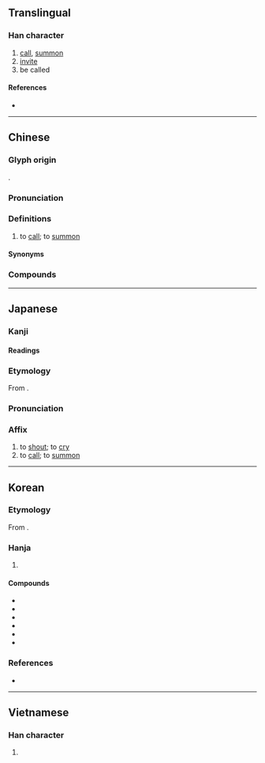 {{also|唤}}
{{character info}}
==Translingual==

===Han character===
{{Han char|rn=30|rad=口|as=09|sn=12|four=67034|canj=RNBK|ids=⿰口奐}}

# [[call]], [[summon]]
# [[invite]]
# be called

====References====
* {{Han ref|kx=0199.010|dkj=03953|dj=0420.250|hdz=10658.061|uh=559A|ud=21914|bh=B3EA|bd=46058}}

----

==Chinese==
{{zh-forms|s=唤}}

===Glyph origin===
{{Han etym}}
{{Han compound|口|奐|ls=psc|c1=s|c2=p}}.

===Pronunciation===
{{zh-pron
|m=huàn
|c=wun6
|h=pfs=
|md=huáng
|mn=ml,jj,tw:hoàn
|mn-t=huang3/huêng3
|mn-t_note=huêng3 - Chaozhou
|w=
|mc=y
|oc=y
|cat=v
}}

===Definitions===
{{zh-hanzi}}

# to [[call]]; to [[summon]]

====Synonyms====
{{zh-syn-saurus|喊叫}}

===Compounds===
{{zh-der|使喚|叫喚|召喚|呼喚|喚作|喚做|喚問|喚禮|喚禮員|喚起|喚醒|勾喚|千喚萬喚|呼張喚李|呼風喚雨|千呼萬喚|不聽使喚|傳喚|三請四喚|呼兄喚弟|喚頭|喚雨|招喚|打喚|相喚|高喚|請喚|顧喚|聲喚}}

{{zh-cat|Intermediate}}

----

==Japanese==

===Kanji===
{{ja-kanji|grade=c|rs=口09}}

====Readings====
{{ja-readings
|goon=かん
|kanon=かん
|kun=よ-ぶ
|nanori=よぶ
}}

===Etymology===
{{ja-kanjitab|かん|yomi=on}}
From {{der|ja|ltc|sort=かん|-}} {{ltc-l|喚}}.

===Pronunciation===
{{ja-pron|かん|y=on}}

===Affix===
{{ja-pos|affix|かん|hhira=くわん}}

# to [[shout]]; to [[cry]]
# to [[call]]; to [[summon]]

----

==Korean==

===Etymology===
From {{der|ko|ltc|-}} {{ltc-l|喚|id=1}}.

===Hanja===
{{ko-hanja-search}}
{{ko-hanja|부르다|부를|환}}

# {{hanja form of|환|[[call]]}}

====Compounds====
{{der-top3|Compounds}}
* {{ko-l|소환|召喚}}
* {{ko-l|환기|喚起}}
* {{ko-l|환호|喚呼}}
* {{ko-l|규환|叫喚}}
* {{ko-l|환성|喚聲}}
* {{ko-l|규환지옥|叫喚地獄}}
{{der-bottom}}

===References===
* {{R:hanjadoc|1376}}

----

==Vietnamese==

===Han character===
{{vi-readings|reading=hoán|rs=口09}}

# {{rfdef|vi}}